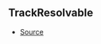 ## TrackResolvable



- [Source](https://github.com/Androz2091/discord-player/blob/e31bc2a/packages/discord-player/src/Structures/Track.ts#L8)